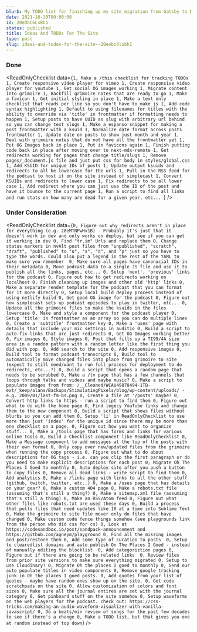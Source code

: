 ```yaml
---
blurb: My TODO list for finishing up my site migration from Gatsby to NextJS.
date: 2021-10-30T00:00:00
id: 20eObC6LsBh1
status: published
title: Ideas And TODOs For The Site
type: post
slug: ideas-and-todos-for-the-site--20eobc6lsbh1
---
```


### Done

<ReadOnlyChecklist data={`1, Make a /this checklist for tracking TODOs
1, Create responsive video player for vimeo
1, Create responsive video player for youtube
1, Get social OG images working
1, Migrate content into grimoire
1, Backfill grimoire notes that are ready to go
1, Make a favicon
1, Get initial styling in place
1, Make a text only checklist that reads per line so you don't have to make js
1, Add code syntax highlighting
1, Default to using filenames for titles with the ability to override via 'title' in frontmatter if formatting needs to happen
1, Setup posts to have UUID as slug with arbitrary url behind so you can change text slugs
1, Make a espanso snippet for making a post frontmatter with a ksuid
1, Normalize date format across posts frontmatter
1, Update date on posts to show just month and year
1, Deal with grimoire notes that do not have all the frontmatter yet
1, Put OG Images back in place
1, Put in favicons again
1, Finish putting code back in place after moving over to next-mdx-remote
1, Get redirects working for pages that change title/slugs
1, Remove pages/_document.js file and just put css for body in styles/global.css
1, Add KSUID for unique IDs of posts
1, Update output ksuids and redirects to all be lowercase for the urls
1, Pull in the RSS feed for the podcast to host it on the site instead of simplecast
1, Convert KSUIDs and redirects to lower case
1, Fix redirects to be all lower case
1, Add redirect where you can just use the ID of the post and have it bounce to the current page
1, Run a script to find all links and run stats on how many are dead for a given year, etc...
`} />

### Under Consideration 

<ReadOnlyChecklist data={`
0, Figure out why redirects aren't in place for everything (e.g. 20eMTNPwHx1B) - Probably it's just that it doesn't work in dev and only works on deploy, but see if you can get it working in dev
0, Find "tr.im" Urls and replace them
0, Change status markers in nvAlt post files from "unpublished", "scratch", "draft", "published" to "u", "s", "d", and "p" just so you have to type the words. Could also put a legend in the rest of the YAML to make sure you remember 
0, Make sure all pages have canonacial IDs in their metadata
0, Move podcast data to a single JS file and use it to publish all the links, pages, etc...
0, Setup 'next', 'previous' links for the podcast
0, Figure out how to get redirects working on localhost
0, Finish cleaning up images and other old 'http' links
0, Make a separate render template for the podcast that you can format for it more directly
0, Setup local build deploy process instead of using netlify build
0, Get good OG image for the podcast
0, Figure out how simplecast sets up podcast episodes to play in twitter, etc...
0, Update all the grimoire files to make the ksuids in the files lowercase
0, Make and style a component for the podcast player
0, Setup 'title' in frontmatter as an array so you can do multiple lines
0, Create a 'subtitle' frontmatter key
0, Make a 'uses' page with details that include your mic settings in auditio
0, Build a script to auto-fix links that are just redirects
0, Get OG Images working better
0, Fix images
0, Style images
0, Post that fills up a TI99/4A size area in a random pattern with a random letter like the first thing you did with pop.
0, Add search to the site
0, Add responsive images
0, Build tool to format podcast transcripts
0, Build tool to automatically move changed files into place from grimoire to site (expect to still need/want to run full process for deployment to do redirects, etc...?)
0, Build a script that opens a random page that needs to be scrubbed
0, Make a /tv page that has a few channels that loops through talks and videos and maybe music?
0, Make a script to populate images from from: /__Cleaned/WCAU49878494-1TB-ext/_keep/alans/Backups/StimulatingPixels/blog/wp-content/uploads/ - e.g. 2009/01/last-fm-bs.png
0, Create a file at '/posts' maybe?
0, Convert http links to https - run a script to find them
0, Figure out what to do with the home page
0, Find legecy YouTube links and change them to the new component
0, Build a script that shows files without blurbs so you can add them
0, Setup 'li' in ReadOnlyChecklist to use more than just 'index' for the unique id since there may be more than one checklist on a page.
0, Figure out how you want to organize stuff...
0, Make a /tools page that has forms and links for various online tools
0, Build a Checklist component like ReadOnlyChecklist
0, Make a Message component to add messages at the top of the posts with their own format
0, Only copy over new/updated files from the grimoire when running the copy process
0, Figure out what to do about descriptions for OG tags - i.e. can you clip the first paragraph or do you need to make explicit descriptions for each post
0, Migrate Oh The Places I Goed to monthly
0, Auto deploy site after you push a button to copy files
0, Remove all dead links - write script to find them
0, Add analytics
0, Make a /links page with links to all the other stuff (github, twitch, twitter, etc..)
0, Make a /uses page that has details on your gear?
0, Make a custom 404 page
0, Make a robots.txt file (assuming that's still a thing?)
0, Make a sitemap.xml file (assuming that's still a thing)
0, Make an RSS/Atom feed
0, Figure out what other files like robots.txt are used these days
0, Build a process that pulls files that need updates like 10 at a time into Sublime Text
0, Make the grimoire to site file mover only do files that have changed
0, Make custom code fence things somehow (see playgrounds link from the person who did css for cs)
0, Look at https://codesandbox.io/post/sandpack-announcement and https://github.com/agneym/playground
0, Find all the missing images and post/restore them
0, Add some type of curation to posts 
0, Setup to clearedlist domains and auto publish On The Places I Goed - instead of manually editing the blocklist 
0, Add categoriztion pages
0, Figure out if there are going to be related links 
0, Review files from prior site versions to make sure everything migrated
0, Setup to use Cloudinary?
0, Migrate Oh the places I goed to monthly
0, Send our auto populate titles in video components
0, Remove google tracking junk in Oh the places I goed posts.
0, Add quotes from your list of quotes - maybe have random ones show up on the site.
0, Get code scratchpads on the site
0, Allow customization of colors and font sizes
0, Make sure all the journal entires are set with the journal category
0, Get pinboard stuff on the site somehow
0, Setup waveforms on the web players for the podcast. check out: https://css-tricks.com/making-an-audio-waveform-visualizer-with-vanilla-javascript/
0, Do a beats/min review of songs for the past few decades to see if there's a change
0, Make a TODO list, but that gives you one at random instead of top down
`} />



